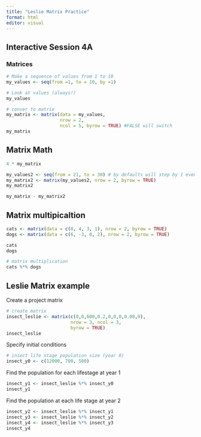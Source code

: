 ```yaml
---
title: "Leslie Matrix Practice"
format: html
editor: visual
---
```


## Interactive Session 4A
### Matrices 

```r
# Make a sequence of values from 1 to 10
my_values <- seq(from =1, to = 10, by =1)

# Look at values (always!)
my_values
```
```r
# conver to matrix
my_matrix <- matrix(data = my_values,
                    nrow = 2,
                    ncol = 5, byrow = TRUE) #FALSE will switch
my_matrix
```
## Matrix Math
```r
4 * my_matrix
```
```r
my_values2 <- seq(from = 21, to = 30) # by defaults will step by 1 even not adding by =
my_matrix2 <- matrix(my_values2, nrow = 2, byrow = TRUE)
my_matrix2
```
```r
my_matrix - my_matrix2
```
## Matrix multipicaltion 
```r
cats <- matrix(data = c(0, 4, 3, 1), nrow = 2, byrow = TRUE)
dogs <- matrix(data = c(6, -3, 0, 2), nrow = 2, byrow = TRUE)

cats
dogs

```

```r
# matrix multiplication
cats %*% dogs
```
## Leslie Matrix example
Create a project matrix
```r
# create matrix
insect_leslie <- matrix(c(0,0,600,0.2,0,0,0,0.08,0),
                        nrow = 3, ncol = 3,
                        byrow = TRUE)
insect_leslie
```
Specify initial conditions 
```r
# insect life stage population size (year 0)
insect_y0 <- c(12000, 700, 500)

```

Find the population for each lifestage at year 1
```r
insect_y1 <- insect_leslie %*% insect_y0
insect_y1
```
Find the population at each life stage at year 2
```r
insect_y2 <- insect_leslie %*% insect_y1
insect_y3 <- insect_leslie %*% insect_y2
insect_y4 <- insect_leslie %*% insect_y3
insect_y4
```

